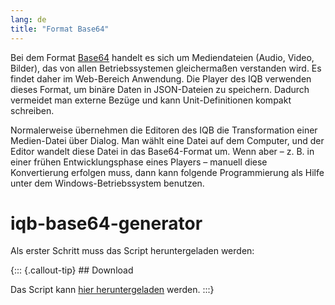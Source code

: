```yaml
---
lang: de
title: "Format Base64"
---
```


Bei dem Format [Base64](https://de.wikipedia.org/wiki/Base64) handelt es sich um Mediendateien (Audio, Video, Bilder), das von allen Betriebssystemen gleichermaßen verstanden wird. Es findet daher im Web-Bereich Anwendung. Die Player des IQB verwenden dieses Format, um binäre Daten in JSON-Dateien zu speichern. Dadurch vermeidet man externe Bezüge und kann Unit-Definitionen kompakt schreiben.

Normalerweise übernehmen die Editoren des IQB die Transformation einer Medien-Datei über Dialog. Man wählt eine Datei auf dem Computer, und der Editor wandelt diese Datei in das Base64-Format um. Wenn aber -- z. B. in einer frühen Entwicklungsphase eines Players -- manuell diese Konvertierung erfolgen muss, dann kann folgende Programmierung als Hilfe unter dem Windows-Betriebssystem benutzen.

# iqb-base64-generator

Als erster Schritt muss das Script heruntergeladen werden:

{::: {.callout-tip}
## Download

Das Script kann [hier heruntergeladen](https://github.com/iqb-berlin/base64-generator/releases/latest) werden.
:::}


